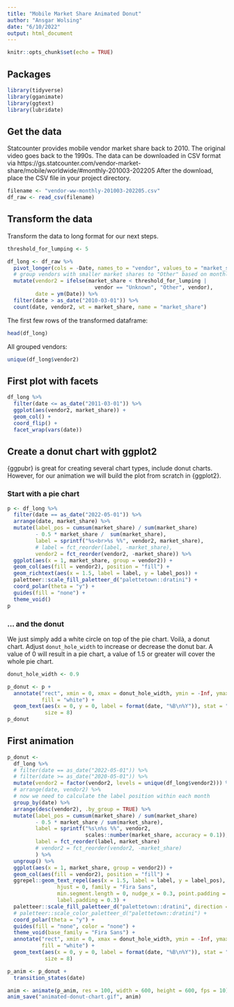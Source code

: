 ```yaml
---
title: "Mobile Market Share Animated Donut"
author: "Ansgar Wolsing"
date: "6/10/2022"
output: html_document
---
```


```r
knitr::opts_chunk$set(echo = TRUE)
```

## Packages

```r
library(tidyverse)
library(gganimate)
library(ggtext)
library(lubridate)
```

## Get the data

Statcounter provides mobile vendor market share back to 2010. The original video goes back to the 1990s. The data can be downloaded in CSV format via https://gs.statcounter.com/vendor-market-share/mobile/worldwide/#monthly-201003-202205
After the download, place the CSV file in your project directory.

```r
filename <- "vendor-ww-monthly-201003-202205.csv"
df_raw <- read_csv(filename)

```

## Transform the data

Transform the data to long format for our next steps.

```r
threshold_for_lumping <- 5

df_long <- df_raw %>%
  pivot_longer(cols = -Date, names_to = "vendor", values_to = "market_share") %>% 
  # group vendors with smaller market shares to "Other" based on monthly shares
  mutate(vendor2 = ifelse(market_share < threshold_for_lumping | 
                            vendor == "Unknown", "Other", vendor),
         date = ym(Date)) %>% 
  filter(date > as_date("2010-03-01")) %>% 
  count(date, vendor2, wt = market_share, name = "market_share")

```

The first few rows of the transformed dataframe:

```r
head(df_long)
```

All grouped vendors:

```r
unique(df_long$vendor2)
```



## First plot with facets

```r

df_long %>% 
  filter(date <= as_date("2011-03-01")) %>% 
  ggplot(aes(vendor2, market_share)) +
  geom_col() +
  coord_flip() +
  facet_wrap(vars(date))

```

## Create a donut chart with ggplot2


{ggpubr} is great for creating several chart types, include donut charts. However, for our animation we will build the plot from scratch in {ggplot2}.


### Start with a pie chart

```r
p <- df_long %>% 
  filter(date == as_date("2022-05-01")) %>%
  arrange(date, market_share) %>% 
  mutate(label_pos = cumsum(market_share) / sum(market_share) 
         - 0.5 * market_share /  sum(market_share),
         label = sprintf("%s<br>%s %%", vendor2, market_share),
         # label = fct_reorder(label, -market_share),
         vendor2 = fct_reorder(vendor2, -market_share)) %>% 
  ggplot(aes(x = 1, market_share, group = vendor2)) +
  geom_col(aes(fill = vendor2), position = "fill") +
  geom_richtext(aes(x = 1.5, label = label, y = label_pos)) +
  paletteer::scale_fill_paletteer_d("palettetown::dratini") +
  coord_polar(theta = "y") +
  guides(fill = "none") +
  theme_void()
p

```


### ... and the donut

We just simply add a white circle on top of the pie chart. Voilà, a donut chart.
Adjust `donut_hole_width` to increase or decrease the donut bar. A value of 0 will result in a pie chart, a value of 1.5 or greater will cover the whole pie chart.

```r

donut_hole_width <- 0.9

p_donut <- p + 
  annotate("rect", xmin = 0, xmax = donut_hole_width, ymin = -Inf, ymax = Inf,
           fill = "white") +
  geom_text(aes(x = 0, y = 0, label = format(date, "%B\n%Y")), stat = "unique",
            size = 8)
p_donut

```

## First animation


```r

p_donut <- 
  df_long %>% 
  # filter(date == as_date("2022-05-01")) %>%
  # filter(date >= as_date("2020-05-01")) %>%
  mutate(vendor2 = factor(vendor2, levels = unique(df_long$vendor2))) %>% 
  # arrange(date, vendor2) %>% 
  # now we need to calculate the label position within each month
  group_by(date) %>% 
  arrange(desc(vendor2), .by_group = TRUE) %>% 
  mutate(label_pos = cumsum(market_share) / sum(market_share)  
         - 0.5 * market_share / sum(market_share),
         label = sprintf("%s\n%s %%", vendor2, 
                         scales::number(market_share, accuracy = 0.1)),
         label = fct_reorder(label, market_share)
         # vendor2 = fct_reorder(vendor2, -market_share)
         ) %>% 
  ungroup() %>% 
  ggplot(aes(x = 1, market_share, group = vendor2)) +
  geom_col(aes(fill = vendor2), position = "fill") +
  ggrepel::geom_text_repel(aes(x = 1.5, label = label, y = label_pos),
                hjust = 0, family = "Fira Sans",
                min.segment.length = 0, nudge_x = 0.3, point.padding = 1e-05,
                label.padding = 0.3) +
  paletteer::scale_fill_paletteer_d("palettetown::dratini", direction = -1) +
  # paletteer::scale_color_paletteer_d("palettetown::dratini") +
  coord_polar(theta = "y") +
  guides(fill = "none", color = "none") +
  theme_void(base_family = "Fira Sans") + 
  annotate("rect", xmin = 0, xmax = donut_hole_width, ymin = -Inf, ymax = Inf,
           fill = "white") +
  geom_text(aes(x = 0, y = 0, label = format(date, "%B\n%Y")), stat = "unique",
            size = 8)

p_anim <- p_donut +
  transition_states(date)

anim <- animate(p_anim, res = 100, width = 600, height = 600, fps = 10)
anim_save("animated-donut-chart.gif", anim)

```

